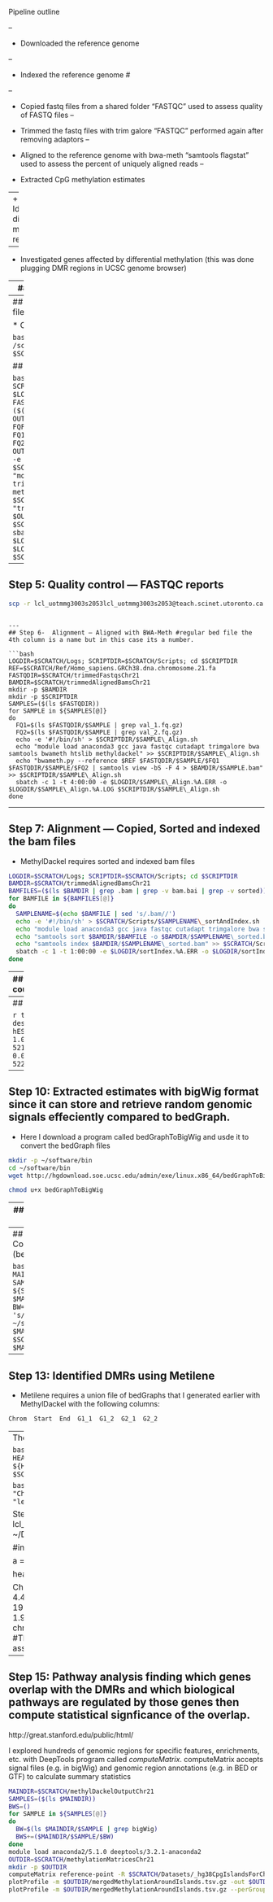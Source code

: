 Pipeline outline

--

  + Downloaded the reference genome

--

  + Indexed the reference genome #

--

  + Copied fastq files from a shared folder
"FASTQC" used to assess quality of FASTQ files 
--

  + Trimmed the fastq files with trim galore
"FASTQC" performed again after removing adaptors
--

  + Aligned to the reference genome with bwa-meth
"samtools flagstat" used to assess the percent of uniquely aligned reads
--

  + Extracted CpG methylation estimates

--
+ Identifyied differentially methylated regions
 

--

  + Investigated genes affected by differential methylation (this was done plugging DMR regions in UCSC genome browser)


---
## Step 1: Data access — Indexing BWA-meth

* Downloaded FASTA file of chr21

```bash
mkdir -p $SCRATCH/Ref
cd $SCRATCH/Ref
wget ftp://ftp.ensembl.org/pub/release-96/fasta/homo_sapiens/dna/Homo_sapiens.GRCh38.dna.chromosome.21.fa.gz
zcat Homo_sapiens.GRCh38.dna.chromosome.21.fa.gz | sed 's/>21/>chr21/' > Homo_sapiens.GRCh38.dna.chromosome.21.fa
```

* Indexed FASTA file
```bash
salloc
module load anaconda3 gcc java fastqc cutadapt trimgalore bwa samtools bwameth htslib methyldackel
bwameth.py index Homo_sapiens.GRCh38.dna.chromosome.21.fa
```


## Step 2 Data access — Download CpG islands

* Visited http://genome.ucsc.edu

* Selected the 3rd tool, _Table Browser_ 

* Selected the correct genome assembly(GRCh38/hg38), and group _Regulation_

* Selected the _CpG Islands_ track

* Under position, typed chr21

* Selected the output format as _BED - browser extensible data_

* Saved the file as: _hg38CpgIslandsForChr21.bed_

* Used scp to transfer the file to $SCRATCH/Datasets (first mkdir $SCRATCH/Datasets)

```bash
# From the local computer
scp ~/Desktop/hg38CpgIslandsForChr21.bed lcl_uotmmg3003s2053lcl_uotmmg3003s2053@teach.scinet.utoronto.ca:/scratch/l/lcl_uotmmg3003/lcl_uotmmg3003s2053/Datasets
```


---
## Step 3: Data access — Downloading necessary files


* Copied the fastq files to my scratch folder:

```bash
cp -rf /scratch/m/mhoffman/karimzad/newFastqFilesChr21 $SCRATCH
```


## Step 4: Trimming — Trimmed the FASTQ files


```bash
LOGDIR=$SCRATCH/Logs 
SCRIPTDIR=$SCRATCH/Scripts 
mkdir -p $SCRIPTDIR $LOGDIR
cd $SCRIPTDIR
FASTQDIR=$SCRATCH/newFastqFilesChr21
FQFOLDERS=($(ls $FASTQDIR))
OUTMAIN=$SCRATCH/trimmedFastqsChr21
for FQFOLDER in ${FQFOLDERS[@]}
do
  FQ1=$FASTQDIR/$FQFOLDER/$FQFOLDER\__1.fastq.gz
  FQ2=$FASTQDIR/$FQFOLDER/$FQFOLDER\__2.fastq.gz
  OUTDIR=$OUTMAIN/$FQFOLDER
  mkdir -p $OUTDIR
  echo -e '#!/bin/sh' > $SCRATCH/Scripts/$FQFOLDER\_TrimGalore.sh
  echo "module load anaconda3 gcc java fastqc cutadapt trimgalore bwa samtools bwameth htslib methyldackel" >> $SCRATCH/Scripts/$FQFOLDER\_TrimGalore.sh
  echo "trim_galore --fastqc --paired --gzip -o $OUTDIR $FQ1 $FQ2" >> $SCRATCH/Scripts/$FQFOLDER\_TrimGalore.sh
  sbatch -c 1 -t 1:00:00 -e $LOGDIR/$FQFOLDER\_TrimGalore.%A.ERR -o  $LOGDIR/$FQFOLDER\_TrimGalore.%A.LOG $SCRIPTDIR/$FQFOLDER\_TrimGalore.sh
done
```

---
## Step 5: Quality control — FASTQC reports


```bash
scp -r lcl_uotmmg3003s2053lcl_uotmmg3003s2053@teach.scinet.utoronto.ca:/scratch/l/lcl_uotmmg3003/lcl_uotmmg3003s2053/trimmedFastqsChr21 ~/Desktop
```



```

---
## Step 6-  Alignment — Aligned with BWA-Meth #regular bed file the 4th column is a name but in this case its a number. 

```bash
LOGDIR=$SCRATCH/Logs; SCRIPTDIR=$SCRATCH/Scripts; cd $SCRIPTDIR
REF=$SCRATCH/Ref/Homo_sapiens.GRCh38.dna.chromosome.21.fa
FASTQDIR=$SCRATCH/trimmedFastqsChr21
BAMDIR=$SCRATCH/trimmedAlignedBamsChr21
mkdir -p $BAMDIR
mkdir -p $SCRIPTDIR
SAMPLES=($(ls $FASTQDIR))
for SAMPLE in ${SAMPLES[@]}
do
  FQ1=$(ls $FASTQDIR/$SAMPLE | grep val_1.fq.gz) 
  FQ2=$(ls $FASTQDIR/$SAMPLE | grep val_2.fq.gz) 
  echo -e '#!/bin/sh' > $SCRIPTDIR/$SAMPLE\_Align.sh 
  echo "module load anaconda3 gcc java fastqc cutadapt trimgalore bwa samtools bwameth htslib methyldackel" >> $SCRIPTDIR/$SAMPLE\_Align.sh
  echo "bwameth.py --reference $REF $FASTQDIR/$SAMPLE/$FQ1 $FASTQDIR/$SAMPLE/$FQ2 | samtools view -bS -F 4 > $BAMDIR/$SAMPLE.bam" >> $SCRIPTDIR/$SAMPLE\_Align.sh
  sbatch -c 1 -t 4:00:00 -e $LOGDIR/$SAMPLE\_Align.%A.ERR -o $LOGDIR/$SAMPLE\_Align.%A.LOG $SCRIPTDIR/$SAMPLE\_Align.sh
done
```

---


## Step 7: Alignment — Copied, Sorted and indexed the bam files


* MethylDackel requires sorted and indexed bam files


```bash
LOGDIR=$SCRATCH/Logs; SCRIPTDIR=$SCRATCH/Scripts; cd $SCRIPTDIR
BAMDIR=$SCRATCH/trimmedAlignedBamsChr21
BAMFILES=($(ls $BAMDIR | grep .bam | grep -v bam.bai | grep -v sorted))
for BAMFILE in ${BAMFILES[@]}
do
  SAMPLENAME=$(echo $BAMFILE | sed 's/.bam//')
  echo -e '#!/bin/sh' > $SCRATCH/Scripts/$SAMPLENAME\_sortAndIndex.sh
  echo "module load anaconda3 gcc java fastqc cutadapt trimgalore bwa samtools bwameth htslib methyldackel" >> $SCRATCH/Scripts/$SAMPLENAME\_sortAndIndex.sh
  echo "samtools sort $BAMDIR/$BAMFILE -o $BAMDIR/$SAMPLENAME\_sorted.bam" >> $SCRATCH/Scripts/$SAMPLENAME\_sortAndIndex.sh
  echo "samtools index $BAMDIR/$SAMPLENAME\_sorted.bam" >> $SCRATCH/Scripts/$SAMPLENAME\_sortAndIndex.sh
  sbatch -c 1 -t 1:00:00 -e $LOGDIR/sortIndex.%A.ERR -o $LOGDIR/sortIndex.%A.LOG $SCRATCH/Scripts/$SAMPLENAME\_sortAndIndex.sh
done
```

---
## Step 8: Extracted estimates by running MethylDackel (extract cytosine methylation counts)


```bash
LOGDIR=$SCRATCH/Logs; SCRIPTDIR=$SCRATCH/Scripts; cd $SCRIPTDIR
BAMDIR=$SCRATCH/trimmedAlignedBamsChr21; OUTMAIN=$SCRATCH/methylDackelOutputChr21
BAMFILES=($(ls $BAMDIR | grep sorted | grep -v bai | grep bam))
REF=$SCRATCH/Ref/Homo_sapiens.GRCh38.dna.chromosome.21.fa
for BAMFILE in ${BAMFILES[@]}
do
  SAMPLENAME=$(echo $BAMFILE | sed 's/_sorted.bam//')
  OUTDIR=$OUTMAIN/$SAMPLENAME
  mkdir -p $OUTDIR
  echo -e '#!/bin/sh' > $SCRIPTDIR/MethylDackel_$SAMPLENAME.sh
  echo "module load anaconda3 gcc java fastqc cutadapt trimgalore bwa samtools bwameth htslib methyldackel" >> $SCRIPTDIR/MethylDackel_$SAMPLENAME.sh
  echo "MethylDackel extract --fraction --mergeContext $REF $BAMDIR/$BAMFILE -o $OUTDIR/$SAMPLENAME\_" >> $SCRIPTDIR/MethylDackel_$SAMPLENAME.sh
  sbatch -c 1 -t 1:00:00 -e $LOGDIR/Meth.%A.ERR -o $LOGDIR/Meth.%A.LOG $SCRIPTDIR/MethylDackel_$SAMPLENAME.sh
done
```



---
## Step 9: Extracting estimates — Explored the output of MethylDackel


```r
track type="bedGraph" description="/scratch/l/lcl_uotmmg3003/lcl_uotmmg3003s2053/methylDackelOutputChr21/H1-hESC_rep1/H1-hESC_rep1_ CpG merged methylation fractions"
chr21	5217430	5217432	1.000000
chr21	5217445	5217447	0.000000
chr21	5217480	5217482	1.000000
chr21	5217620	5217622	1.000000
chr21	5218240	5218242	1.000000
chr21	5218676	5218678	0.000000
chr21	5218883	5218885	0.500000
chr21	5218930	5218932	0.000000
chr21	5220613	5220615	1.000000
```



---
## Step 10: Extracted estimates with bigWig format since it can store and retrieve random genomic signals effeciently compared to bedGraph.

* Here I download a program called bedGraphToBigWig and usde it to convert the bedGraph files


```bash
mkdir -p ~/software/bin
cd ~/software/bin
wget http://hgdownload.soe.ucsc.edu/admin/exe/linux.x86_64/bedGraphToBigWig

chmod u+x bedGraphToBigWig
```

---
## Step 11: Extracted estimates — Found size of chromosomes

* because bedGraphToBigWig requires a file with information of how long each chromosome is

```bash
cd ~/software/bin
wget http://hgdownload.soe.ucsc.edu/admin/exe/linux.x86_64/fetchChromSizes
chmod u+x fetchChromSizes
./fetchChromSizes hg38 > $SCRATCH/Ref/hg38.chromsizes
```


---
## Step 12: Extracting estimates — Converted output of methylDakel (bedGraph) to bigWig by using arrays

```bash
salloc
MAINDIR=$SCRATCH/methylDackelOutputChr21
SAMPLES=($(ls $MAINDIR))
for SAMPLE in ${SAMPLES[@]}
do
  BDG=$(ls $MAINDIR/$SAMPLE | grep bedGraph)
  BW=$(echo $BDG | sed 's/bedGraph/bigWig/')
  ~/software/bin/bedGraphToBigWig $MAINDIR/$SAMPLE/$BDG $SCRATCH/Ref/hg38.chromsizes $MAINDIR/$SAMPLE/$BW
done
```

---
## Step 13: Identified DMRs using Metilene


* Metilene requires a union file of bedGraphs that I generated earlier with MethylDackel with the following columns:

```r
Chrom  Start  End  G1_1  G1_2  G2_1  G2_2
```

---
The input file can be generated:


```bash
MAINDIR=$SCRATCH/methylDackelOutputChr21
SAMPLES=($(ls $MAINDIR))
BGS=()
HEADER=(chr start end)
for SAMPLE in ${SAMPLES[@]}
do
  HEADER+=($SAMPLE)
  BG=$(ls $MAINDIR/$SAMPLE | grep bedGraph)
  BGS+=($MAINDIR/$SAMPLE/$BG)
done
module load gcc/7.3.0 bedtools
echo -e ${HEADER[@]} | tr " " "\t" > $SCRATCH/methylDackelOutputChr21/mergedOutputs_unionbedg.bed
bedtools unionbedg -i ${BGS[@]} >> $SCRATCH/methylDackelOutputChr21/mergedOutputs_unionbedg.bed
```


```bash
module load metilene
OUTDIR=$SCRATCH/metileneOutputChr21
mkdir -p $OUTDIR
echo -e "Chrom\tStart\tEnd\tqVal\tmeanDiff\tnumCpgs\tpMWU\tp2DKS\tmeanG1\tmeanG2" > $OUTDIR/MetileneDMR.bed
metilene -a "H1-hESC" -b "leftVentricle" $SCRATCH/methylDackelOutputChr21/mergedOutputs_unionbedg.bed >> $OUTDIR/MetileneDMR.bed
```

Step 14: copy MetileneDMR bed file to desktop to analyze in R and find associated genes with UCSC
```bash

scp lcl_uotmmg3003s2053@teach.scinet.utoronto.ca:/scratch/l/lcl_uotmmg3003/lcl_uotmmg3003s2053/metileneOutputChr21/MetileneDMR.bed ~/Desktop

#in R: 

a = read.csv("MetileneDMR.bed", header = T, sep = "\t")
a = a[order(a$qVal, decreasing = FALSE), ]

head(a)

 Chrom    Start      End    qVal  meanDiff numCpgs    pMWU   p2DKS   meanG1  meanG2
21  chr21  8401719  8401775 1.4e-07  0.859375      16 3.6e-11 4.4e-12 0.890620 0.03125
30  chr21  8452023  8452155 8.4e-04 -0.565686      17 2.6e-08 2.7e-08 0.385290 0.95098
152 chr21 19214026 19214299 5.9e-03 -0.458333      22 2.3e-07 1.9e-07 0.045455 0.50379
72  chr21 10119077 10119241 2.0e-02  0.748849      10 1.9e-06 6.4e-07 0.798850 0.05000
211 chr21 26742501 26742774 2.1e-02 -0.628472      12 1.1e-06 6.9e-07 0.041667 0.67014
365 chr21 39485748 39485908 1.1e-01  0.808333      10 1.7e-06 3.4e-06 0.858330 0.05000
#qVal < 0.05 are the statistically significant DMRs
#These 5 regions were put into UCSC genome browser, genome assembly(GRCh38/hg38) and zoomed out 10x 3 times to see closely associated genes all tracks except NCBI RefSeq was hidden. 
```

---
## Step 15: Pathway analysis finding which genes overlap with the DMRs and which biological pathways are regulated by those genes then compute statistical signficance of the overlap. 

http://great.stanford.edu/public/html/

I explored hundreds of genomic regions for specific features, enrichments, etc. with DeepTools  program called _computeMatrix_. computeMatrix accepts signal files (e.g. in bigWig) and genomic region annotations (e.g. in BED or GTF) to calculate summary statistics


```bash
MAINDIR=$SCRATCH/methylDackelOutputChr21
SAMPLES=($(ls $MAINDIR))
BWS=()
for SAMPLE in ${SAMPLES[@]}
do
  BW=$(ls $MAINDIR/$SAMPLE | grep bigWig)
  BWS+=($MAINDIR/$SAMPLE/$BW)
done
module load anaconda2/5.1.0 deeptools/3.2.1-anaconda2
OUTDIR=$SCRATCH/methylationMatricesChr21
mkdir -p $OUTDIR
computeMatrix reference-point -R $SCRATCH/Datasets/_hg38CpgIslandsForChr21.bed_ -S ${BWS[@]} -o $OUTDIR/mergedMethylationAroundIslands.tsv.gz --referencePoint TES --skipZeros --sortRegions descend --sortUsingSamples 1
plotProfile -m $OUTDIR/mergedMethylationAroundIslands.tsv.gz -out $OUTDIR/mergedMethylationAroundIslands_1.pdf 
plotProfile -m $OUTDIR/mergedMethylationAroundIslands.tsv.gz --perGroup --plotType heatmap -out $OUTDIR/mergedMethylationAroundIslands_2.pdf 

```

